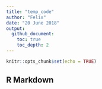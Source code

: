 ```yaml
---
title: "temp_code"
author: "Felix"
date: "20 June 2018"
output: 
  github_document:
    toc: true
    toc_depth: 2
---
```


```r
knitr::opts_chunk$set(echo = TRUE)
```

## R Markdown

```r

```

